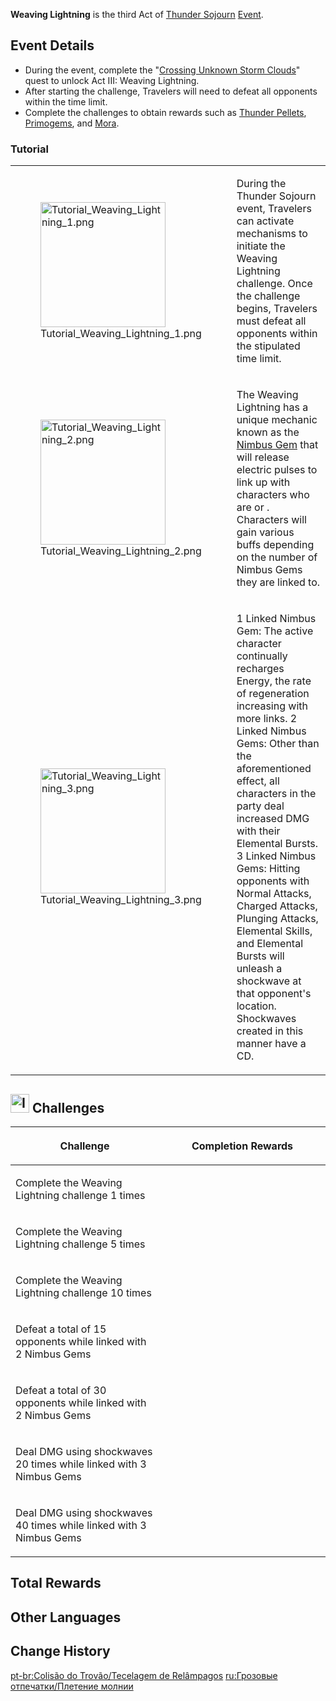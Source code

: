 {{Event Tabs
|subpage1 = Weaving Lightning
|subpage2 = Lightning Round
|subpage3 = Bolt Blitz
|subpage4 = Automaton Front
}}
{{Event
|name              = Weaving Lightning
|image             = Tutorial Weaving Lightning 1.png
|type              = In-Game
|group             = Sub
|time_known        = yes
|time_start        = 2021-07-27 4:00:00
|time_end          = 2021-08-09 3:59:59
|link              = 
|link2             = 
}}
'''Weaving Lightning''' is the third Act of [[Thunder Sojourn]] [[Event]].

==Event Details==
*During the event, complete the "[[Crossing Unknown Storm Clouds]]" quest to unlock Act III: Weaving Lightning.
*After starting the challenge, Travelers will need to defeat all opponents within the time limit.
*Complete the challenges to obtain rewards such as [[Thunder Pellet]]s, [[Primogem]]s, and [[Mora]].

===Tutorial===
{| class="tdt1 tdt2" cellspacing="5"
|[[File:Tutorial Weaving Lightning 1.png|200px]]
|During the Thunder Sojourn event, Travelers can activate mechanisms to initiate the Weaving Lightning challenge. Once the challenge begins, Travelers must defeat all opponents within the stipulated time limit.
|-
|[[File:Tutorial Weaving Lightning 2.png|200px]]
|The Weaving Lightning has a unique mechanic known as the [[Nimbus Gem]] that will release electric pulses to link up with characters who are {{Color|help|carrying Electrograna}} or {{Color|help|affected by Electro}}. Characters will gain various buffs depending on the number of Nimbus Gems they are linked to.
|-
|[[File:Tutorial Weaving Lightning 3.png|200px]]
|1 Linked Nimbus Gem: The active character continually recharges Energy, the rate of regeneration increasing with more links. 2 Linked Nimbus Gems: Other than the aforementioned effect, all characters in the party deal increased DMG with their Elemental Bursts. 3 Linked Nimbus Gems: Hitting opponents with Normal Attacks, Charged Attacks, Plunging Attacks, Elemental Skills, and Elemental Bursts will unleash a shockwave at that opponent's location. Shockwaves created in this manner have a CD.
|}

==[[File:Icon Weaving Lightning.svg|30px]] Challenges==
{|class="article-table"
! Challenge
! style="width: 250px" | Completion Rewards
|-
| Complete the Weaving Lightning challenge 1 times
| {{Card|Primogem|30}}{{Card|Mora|30,000}}{{Card|Thunder Pellet|80}}
|-
| Complete the Weaving Lightning challenge 5 times
| {{Card|Primogem|30}}{{Card|Mora|30,000}}{{Card|Thunder Pellet|120}}
|-
| Complete the Weaving Lightning challenge 10 times
| {{Card|Primogem|30}}{{Card|Mora|30,000}}{{Card|Thunder Pellet|200}}
|-
| Defeat a total of 15 opponents while linked with 2 Nimbus Gems
| {{Card|Primogem|30}}{{Card|Mora|30,000}}{{Card|Thunder Pellet|100}}
|-
| Defeat a total of 30 opponents while linked with 2 Nimbus Gems
| {{Card|Primogem|30}}{{Card|Mora|30,000}}{{Card|Thunder Pellet|100}}
|-
| Deal DMG using shockwaves 20 times while linked with 3 Nimbus Gems
| {{Card|Primogem|30}}{{Card|Mora|30,000}}{{Card|Thunder Pellet|100}}
|-
| Deal DMG using shockwaves 40 times while linked with 3 Nimbus Gems
| {{Card|Primogem|30}}{{Card|Mora|30,000}}{{Card|Thunder Pellet|100}}
|}

==Total Rewards==
{{Event Rewards
|Primogem = 210
|Mora = 210,000
|type = Sub Event
|sort = Primogem,Mora
}}
{{Event Rewards
|type = Event Items
|Thunder Pellet = 800
|sort = Thunder Pellet
}}

==Other Languages==
{{Other Languages
|en      = Weaving Lightning
|zhs     = 电威横织
|zhs_rm  = Diàn Wēi Héng Zhī
|zht     = 電威橫織
|zht_rm  = Diàn Wēi Héng Zhī
|zh_tl   = Lightning's Might Interweaving
|ja      = 電威交差
|ja_rm   = Den'i Kousa
|ja_tl   = Lightning's Might Intersecting
|ko      = 교차의 번개
|ko_rm   = Gyocha-ui Beongae
|ko_tl   = Lightning of Intersect
|es      = Urdimbre electromagnética
|es_tl   = Electromagnetic Warp
|fr      = Réseau électrique
|fr_tl   = Electrical System
|ru      = Плетение молнии
|ru_tl   = Thunder Interweaving
|th      = Weaving Lightning
|vi      = Sấm Dệt Đan Xen
|vi_tl   = 
|de      = Blitzgewebe
|de_tl   = Lightning Weave
|id      = Tenunan Petir
|id_tl   = Weave of Lightning
|pt      = Tecelagem de Relâmpagos
|pt_tl   = 
}}

==Change History==
{{Change History|2.0}}

[[pt-br:Colisão do Trovão/Tecelagem de Relâmpagos]]
[[ru:Грозовые отпечатки/Плетение молнии]]